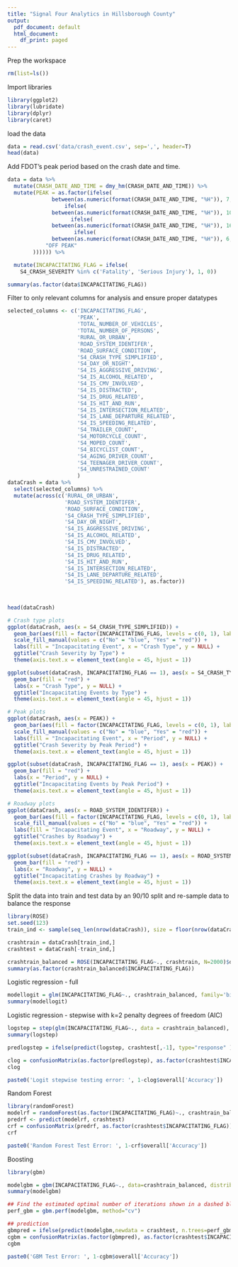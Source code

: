```yaml
---
title: "Signal Four Analytics in Hillsborough County"
output:
  pdf_document: default
  html_document:
    df_print: paged
---
```


Prep the workspace

```r
rm(list=ls())
```

Import libraries

```r
library(ggplot2)
library(lubridate)
library(dplyr)
library(caret)
```

load the data

```r
data = read.csv('data/crash_event.csv', sep=',', header=T)
head(data)
```

Add FDOT's peak period based on the crash date and time.

```r
data = data %>%
  mutate(CRASH_DATE_AND_TIME = dmy_hm(CRASH_DATE_AND_TIME)) %>%
  mutate(PEAK = as.factor(ifelse(
              between(as.numeric(format(CRASH_DATE_AND_TIME, "%H")), 7, 9) & !(weekdays(CRASH_DATE_AND_TIME) %in% c("Saturday", "Sunday")), "AM PEAK",
                  ifelse(
              between(as.numeric(format(CRASH_DATE_AND_TIME, "%H")), 10, 15) & !(weekdays(CRASH_DATE_AND_TIME) %in% c("Saturday", "Sunday")), "MID PEAK",
                    ifelse(
              between(as.numeric(format(CRASH_DATE_AND_TIME, "%H")), 16, 18) & !(weekdays(CRASH_DATE_AND_TIME) %in% c("Saturday", "Sunday")), "PM PEAK",
                     ifelse(
              between(as.numeric(format(CRASH_DATE_AND_TIME, "%H")), 6, 19) & (weekdays(CRASH_DATE_AND_TIME) %in% c("Saturday", "Sunday")), "WEEKEND PEAK",
            "OFF PEAK"
        )))))) %>%

  mutate(INCAPACITATING_FLAG = ifelse(
    S4_CRASH_SEVERITY %in% c('Fatality', 'Serious Injury'), 1, 0))

summary(as.factor(data$INCAPACITATING_FLAG))
```

Filter to only relevant columns for analysis and ensure proper datatypes

```r
selected_columns <- c('INCAPACITATING_FLAG',
                      'PEAK',
                      'TOTAL_NUMBER_OF_VEHICLES',
                      'TOTAL_NUMBER_OF_PERSONS',
                      'RURAL_OR_URBAN',
                      'ROAD_SYSTEM_IDENTIFER',
                      'ROAD_SURFACE_CONDITION',
                      'S4_CRASH_TYPE_SIMPLIFIED',
                      'S4_DAY_OR_NIGHT',
                      'S4_IS_AGGRESSIVE_DRIVING',
                      'S4_IS_ALCOHOL_RELATED',
                      'S4_IS_CMV_INVOLVED',
                      'S4_IS_DISTRACTED',
                      'S4_IS_DRUG_RELATED',
                      'S4_IS_HIT_AND_RUN',
                      'S4_IS_INTERSECTION_RELATED',
                      'S4_IS_LANE_DEPARTURE_RELATED',
                      'S4_IS_SPEEDING_RELATED',
                      'S4_TRAILER_COUNT',
                      'S4_MOTORCYCLE_COUNT',
                      'S4_MOPED_COUNT',
                      'S4_BICYCLIST_COUNT',
                      'S4_AGING_DRIVER_COUNT',
                      'S4_TEENAGER_DRIVER_COUNT',
                      'S4_UNRESTRAINED_COUNT'
                      )
dataCrash = data %>%
  select(selected_columns) %>%
  mutate(across(c('RURAL_OR_URBAN',
                  'ROAD_SYSTEM_IDENTIFER',
                  'ROAD_SURFACE_CONDITION',
                  'S4_CRASH_TYPE_SIMPLIFIED',
                  'S4_DAY_OR_NIGHT',
                  'S4_IS_AGGRESSIVE_DRIVING',
                  'S4_IS_ALCOHOL_RELATED',
                  'S4_IS_CMV_INVOLVED',
                  'S4_IS_DISTRACTED',
                  'S4_IS_DRUG_RELATED',
                  'S4_IS_HIT_AND_RUN',
                  'S4_IS_INTERSECTION_RELATED',
                  'S4_IS_LANE_DEPARTURE_RELATED',
                  'S4_IS_SPEEDING_RELATED'), as.factor))
  
  

head(dataCrash)
```

```r
# Crash type plots
ggplot(dataCrash, aes(x = S4_CRASH_TYPE_SIMPLIFIED)) +
  geom_bar(aes(fill = factor(INCAPACITATING_FLAG, levels = c(0, 1), labels = c("No", "Yes")))) +
  scale_fill_manual(values = c("No" = "blue", "Yes" = "red")) +
  labs(fill = "Incapacitating Event", x = "Crash Type", y = NULL) +
  ggtitle("Crash Severity by Type") +
  theme(axis.text.x = element_text(angle = 45, hjust = 1))

ggplot(subset(dataCrash, INCAPACITATING_FLAG == 1), aes(x = S4_CRASH_TYPE_SIMPLIFIED)) +
  geom_bar(fill = "red") +
  labs(x = "Crash Type", y = NULL) +
  ggtitle("Incapacitating Events by Type") +
  theme(axis.text.x = element_text(angle = 45, hjust = 1))

# Peak plots
ggplot(dataCrash, aes(x = PEAK)) +
  geom_bar(aes(fill = factor(INCAPACITATING_FLAG, levels = c(0, 1), labels = c("No", "Yes")))) +
  scale_fill_manual(values = c("No" = "blue", "Yes" = "red")) +
  labs(fill = "Incapacitating Event", x = "Period", y = NULL) +
  ggtitle("Crash Severity by Peak Period") +
  theme(axis.text.x = element_text(angle = 45, hjust = 1))

ggplot(subset(dataCrash, INCAPACITATING_FLAG == 1), aes(x = PEAK)) +
  geom_bar(fill = "red") +
  labs(x = "Period", y = NULL) +
  ggtitle("Incapacitating Events by Peak Period") +
  theme(axis.text.x = element_text(angle = 45, hjust = 1))

# Roadway plots
ggplot(dataCrash, aes(x = ROAD_SYSTEM_IDENTIFER)) +
  geom_bar(aes(fill = factor(INCAPACITATING_FLAG, levels = c(0, 1), labels = c("No", "Yes")))) +
  scale_fill_manual(values = c("No" = "blue", "Yes" = "red")) +
  labs(fill = "Incapacitating Event", x = "Roadway", y = NULL) +
  ggtitle("Crashes by Roadway") +
  theme(axis.text.x = element_text(angle = 45, hjust = 1))

ggplot(subset(dataCrash, INCAPACITATING_FLAG == 1), aes(x = ROAD_SYSTEM_IDENTIFER)) +
  geom_bar(fill = "red") +
  labs(x = "Roadway", y = NULL) +
  ggtitle("Incapacitating Crashes by Roadway") +
  theme(axis.text.x = element_text(angle = 45, hjust = 1))

```

Split the data into train and test data by an 90/10 split and re-sample data to balance the response

```r
library(ROSE)
set.seed(123)
train_ind <- sample(seq_len(nrow(dataCrash)), size = floor(nrow(dataCrash)*0.9))

crashtrain = dataCrash[train_ind,]
crashtest = dataCrash[-train_ind,]

crashtrain_balanced = ROSE(INCAPACITATING_FLAG~., crashtrain, N=2000)$data
summary(as.factor(crashtrain_balanced$INCAPACITATING_FLAG))
```

Logistic regression - full

```r
modellogit = glm(INCAPACITATING_FLAG~., crashtrain_balanced, family='binomial'(link='logit'))
summary(modellogit)
```

Logistic regression - stepwise with k=2 penalty degrees of freedom (AIC)

```r
logstep = step(glm(INCAPACITATING_FLAG~., data = crashtrain_balanced), trace = F)
summary(logstep)

predlogstep = ifelse(predict(logstep, crashtest[,-1], type="response" ) < 0.5, 0, 1)

clog = confusionMatrix(as.factor(predlogstep), as.factor(crashtest$INCAPACITATING_FLAG))
clog

paste0('Logit stepwise testing error: ', 1-clog$overall['Accuracy'])
```

Random Forest

```r
library(randomForest)
modelrf = randomForest(as.factor(INCAPACITATING_FLAG)~., crashtrain_balanced, proximity=T, importance=T)
predrf <- predict(modelrf, crashtest)
crf = confusionMatrix(predrf, as.factor(crashtest$INCAPACITATING_FLAG))
crf

paste0('Random Forest Test Error: ', 1-crf$overall['Accuracy'])
```

Boosting

```r
library(gbm)

modelgbm = gbm(INCAPACITATING_FLAG~., data=crashtrain_balanced, distribution = 'bernoulli', n.trees = 5000, shrinkage = 0.01, interaction.depth = 1, cv.folds = 10)
summary(modelgbm)

## Find the estimated optimal number of iterations shown in a dashed blue line and store as a variable
perf_gbm = gbm.perf(modelgbm, method="cv")

## prediction
gbmpred = ifelse(predict(modelgbm,newdata = crashtest, n.trees=perf_gbm1, type="response") < 0.5, 0, 1) 
cgbm = confusionMatrix(as.factor(gbmpred), as.factor(crashtest$INCAPACITATING_FLAG))
cgbm

paste0('GBM Test Error: ', 1-cgbm$overall['Accuracy'])
```
